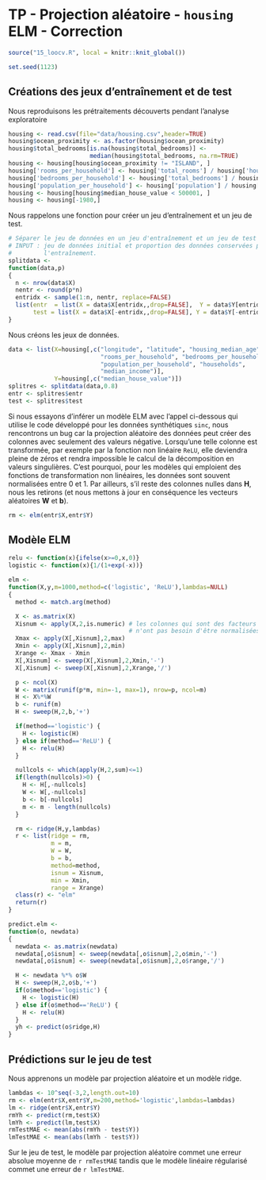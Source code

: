 # TP - Projection aléatoire - `housing` ELM - Correction

```r
source("15_loocv.R", local = knitr::knit_global())
```

```r
set.seed(1123)
```

## Créations des jeux d'entraînement et de test

Nous reproduisons les prétraitements découverts pendant l'analyse exploratoire
```r
housing <- read.csv(file="data/housing.csv",header=TRUE)
housing$ocean_proximity <- as.factor(housing$ocean_proximity)
housing$total_bedrooms[is.na(housing$total_bedrooms)] <-
                       median(housing$total_bedrooms, na.rm=TRUE)
housing <- housing[housing$ocean_proximity != "ISLAND", ]
housing['rooms_per_household'] <- housing['total_rooms'] / housing['households']
housing['bedrooms_per_household'] <- housing['total_bedrooms'] / housing['households']
housing['population_per_household'] <- housing['population'] / housing['households']
housing <- housing[housing$median_house_value < 500001, ]
housing <- housing[-1980,]
```

Nous rappelons une fonction pour créer un jeu d'entraînement et un jeu de test.
```r
# Séparer le jeu de données en un jeu d'entraînement et un jeu de test
# INPUT : jeu de données initial et proportion des données conservées pour
#         l'entraînement.
splitdata <-
function(data,p)
{
  n <- nrow(data$X)
  nentr <- round(p*n)
  entridx <- sample(1:n, nentr, replace=FALSE)
  list(entr  = list(X = data$X[entridx,,drop=FALSE],  Y = data$Y[entridx]),
       test = list(X = data$X[-entridx,,drop=FALSE], Y = data$Y[-entridx]))
}
```

Nous créons les jeux de données.
```r
data <- list(X=housing[,c("longitude", "latitude", "housing_median_age",
                          "rooms_per_household", "bedrooms_per_household",
                          "population_per_household", "households",
                          "median_income")],
             Y=housing[,c("median_house_value")])
splitres <- splitdata(data,0.8)
entr <- splitres$entr
test <- splitres$test
```

Si nous essayons d'inférer un modèle ELM avec l'appel ci-dessous qui utilise le code développé pour les données synthétiques `sinc`, nous rencontrons un bug car la projection aléatoire des données peut créer des colonnes avec seulement des valeurs négative. Lorsqu'une telle colonne est transformée, par exemple par la fonction non linéaire `ReLU`, elle deviendra pleine de zéros et rendra impossible le calcul de la décomposition en valeurs singulières. C'est pourquoi, pour les modèles qui emploient des fonctions de transformation non linéaires, les données sont souvent normalisées entre $0$ et $1$. Par ailleurs, s'il reste des colonnes nulles dans $\mathbf{H}$, nous les retirons (et nous mettons à jour en conséquence les vecteurs aléatoires $\mathbf{W}$ et $\mathbf{b}$).
```r
rm <- elm(entr$X,entr$Y)
```

## Modèle ELM

```r
relu <- function(x){ifelse(x>=0,x,0)}
logistic <- function(x){1/(1+exp(-x))}

elm <-
function(X,y,m=1000,method=c('logistic', 'ReLU'),lambdas=NULL)
{
  method <- match.arg(method)

  X <- as.matrix(X)
  Xisnum <- apply(X,2,is.numeric) # les colonnes qui sont des facteurs
                                  # n'ont pas besoin d'être normalisées
  Xmax <- apply(X[,Xisnum],2,max)
  Xmin <- apply(X[,Xisnum],2,min)
  Xrange <- Xmax - Xmin
  X[,Xisnum] <- sweep(X[,Xisnum],2,Xmin,'-')
  X[,Xisnum] <- sweep(X[,Xisnum],2,Xrange,'/')

  p <- ncol(X)
  W <- matrix(runif(p*m, min=-1, max=1), nrow=p, ncol=m)
  H <- X%*%W
  b <- runif(m)
  H <- sweep(H,2,b,'+')

  if(method=='logistic') {
    H <- logistic(H)
  } else if(method=='ReLU') {
    H <- relu(H)
  }

  nullcols <- which(apply(H,2,sum)<=1)
  if(length(nullcols)>0) {
    H <- H[,-nullcols]
    W <- W[,-nullcols]
    b <- b[-nullcols]
    m <- m - length(nullcols)
  }

  rm <- ridge(H,y,lambdas)
  r <- list(ridge = rm,
            m = m,
            W = W,
            b = b,
            method=method,
            isnum = Xisnum,
            min = Xmin,
            range = Xrange)
  class(r) <- "elm"
  return(r)
}

predict.elm <-
function(o, newdata)
{
  newdata <- as.matrix(newdata)
  newdata[,o$isnum] <- sweep(newdata[,o$isnum],2,o$min,'-')
  newdata[,o$isnum] <- sweep(newdata[,o$isnum],2,o$range,'/')

  H <- newdata %*% o$W
  H <- sweep(H,2,o$b,'+')
  if(o$method=='logistic') {
    H <- logistic(H)
  } else if(o$method=='ReLU') {
    H <- relu(H)
  }
  yh <- predict(o$ridge,H)
}
```

## Prédictions sur le jeu de test

Nous apprenons un modèle par projection aléatoire et un modèle ridge.
```r
lambdas <- 10^seq(-3,2,length.out=10)
rm <- elm(entr$X,entr$Y,m=200,method='logistic',lambdas=lambdas)
lm <- ridge(entr$X,entr$Y)
rmYh <- predict(rm,test$X)
lmYh <- predict(lm,test$X)
rmTestMAE <- mean(abs(rmYh - test$Y))
lmTestMAE <- mean(abs(lmYh - test$Y))
```

Sur le jeu de test, le modèle par projection aléatoire commet une erreur absolue moyenne de `r rmTestMAE` tandis que le modèle linéaire régularisé commet une erreur de `r lmTestMAE`.